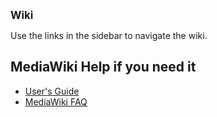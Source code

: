 <big>'''{{SITENAME}} Wiki'''</big>

Use the links in the sidebar to navigate the wiki.

== MediaWiki Help if you need it ==

* [http://meta.wikipedia.org/wiki/MediaWiki_User%27s_Guide User's Guide]
* [http://www.mediawiki.org/wiki/Help:FAQ MediaWiki FAQ]
